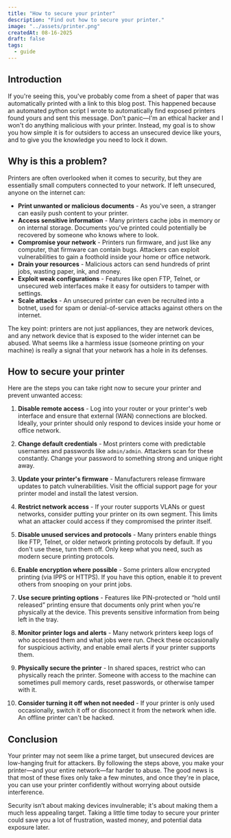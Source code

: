 ```yaml
---
title: "How to secure your printer"
description: "Find out how to secure your printer."
image: "../assets/printer.png"
createdAt: 08-16-2025
draft: false
tags:
  - guide
---
```


## Introduction

If you're seeing this, you've probably come from a sheet of paper that was automatically printed
with a link to this blog post. This happened because an automated python script I wrote to automatically
find exposed printers found yours and sent this message. Don't panic—I'm an ethical hacker and I won't
do anything malicious with your printer. Instead, my goal is to show you how simple it is for outsiders
to access an unsecured device like yours, and to give you the knowledge you need to lock it down.

## Why is this a problem?

Printers are often overlooked when it comes to security, but they are essentially small computers connected
to your network. If left unsecured, anyone on the internet can:

* **Print unwanted or malicious documents** - As you've seen, a stranger can easily push content to your printer.
* **Access sensitive information** - Many printers cache jobs in memory or on internal storage. Documents you've printed
  could potentially be recovered by someone who knows where to look.
* **Compromise your network** - Printers run firmware, and just like any computer, that firmware can contain bugs.
  Attackers can exploit vulnerabilities to gain a foothold inside your home or office network.
* **Drain your resources** - Malicious actors can send hundreds of print jobs, wasting paper, ink, and money.
* **Exploit weak configurations** - Features like open FTP, Telnet, or unsecured web interfaces make it easy for outsiders
  to tamper with settings.
* **Scale attacks** - An unsecured printer can even be recruited into a botnet, used for spam or denial-of-service attacks
  against others on the internet.

The key point: printers are not just appliances, they are network devices, and any network device that is exposed
to the wider internet can be abused. What seems like a harmless issue (someone printing on your machine) is really
a signal that your network has a hole in its defenses.

## How to secure your printer

Here are the steps you can take right now to secure your printer and prevent unwanted access:

1. **Disable remote access** - Log into your router or your printer's web interface and ensure that external (WAN)
   connections are blocked. Ideally, your printer should only respond to devices inside your home or office network.

2. **Change default credentials** - Most printers come with predictable usernames and passwords like `admin/admin`.
   Attackers scan for these constantly. Change your password to something strong and unique right away.

3. **Update your printer's firmware** - Manufacturers release firmware updates to patch vulnerabilities. Visit the official
   support page for your printer model and install the latest version.

4. **Restrict network access** - If your router supports VLANs or guest networks, consider putting your printer on its own
   segment. This limits what an attacker could access if they compromised the printer itself.

5. **Disable unused services and protocols** - Many printers enable things like FTP, Telnet, or older network printing
   protocols by default. If you don't use these, turn them off. Only keep what you need, such as modern secure printing
   protocols.

6. **Enable encryption where possible** - Some printers allow encrypted printing (via IPPS or HTTPS). If you have this
   option, enable it to prevent others from snooping on your print jobs.

7. **Use secure printing options** - Features like PIN-protected or “hold until released” printing ensure that documents
   only print when you're physically at the device. This prevents sensitive information from being left in the tray.

8. **Monitor printer logs and alerts** - Many network printers keep logs of who accessed them and what jobs were run.
   Check these occasionally for suspicious activity, and enable email alerts if your printer supports them.

9. **Physically secure the printer** - In shared spaces, restrict who can physically reach the printer. Someone with access
   to the machine can sometimes pull memory cards, reset passwords, or otherwise tamper with it.

10. **Consider turning it off when not needed** - If your printer is only used occasionally, switch it off or disconnect
    it from the network when idle. An offline printer can't be hacked.

## Conclusion

Your printer may not seem like a prime target, but unsecured devices are low-hanging fruit for attackers.
By following the steps above, you make your printer—and your entire network—far harder to abuse. The good
news is that most of these fixes only take a few minutes, and once they're in place, you can use your printer
confidently without worrying about outside interference.

Security isn’t about making devices invulnerable; it's about making them a much less appealing target. Taking a little
time today to secure your printer could save you a lot of frustration, wasted money, and potential data exposure later.
